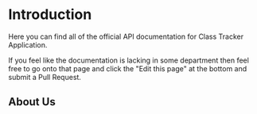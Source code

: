 # Introduction
 
Here you can find all of the official API documentation for Class Tracker Application.

If you feel like the documentation is lacking in some department then feel free to go onto that page and click the "Edit this page" at the bottom and submit a Pull Request.

## About Us


